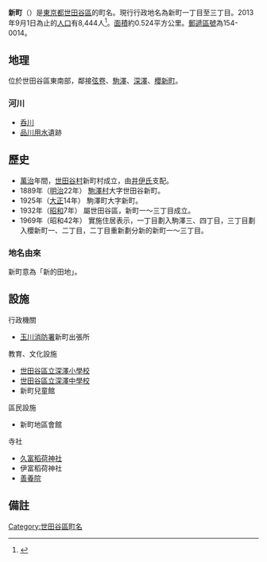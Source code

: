 {{Pathnav|日本|東京都|世田谷區|frame=1}}
{{Infobox Settlement
|official_name = 新町
|native_name =
|settlement_type = [[町|町]]
|image_skyline =
|imagesize =
|image_caption =
|image_flag =
|image_seal =
| image_map =
| map_caption =
| pushpin_map =
|subdivision_type = [[國家|國家]]
|subdivision_name = [[File:Flag_of_Japan.svg|border]] [[日本|日本]]
|subdivision_type1 = [[都道府縣|都道府縣]]
|subdivision_name1 = [[File:Flag_of_Tokyo_Prefecture.svg|25px]] [[東京都|東京都]]
|subdivision_type2 = [[東京都區部|特別區]]
|subdivision_name2 = [[File:Flag_of_Setagaya,_Tokyo.svg|25px]] [[世田谷區|世田谷區]]
|established_title =
|established_date =
|government_type =
|leader_title =
|leader_name =
|area_magnitude =
|area_total_sq_mi =
|area_total_km2 = 0.524
|area_land_sq_mi =
|area_land_km2 =
|area_urban_sq_mi =
|area_urban_km2 =
|area_metro_km2 =
|area_metro_sq_mi =
|population_as_of= 2013年（平成25年）9月1日
|population_footnotes = 
|population_total = 8444
|population_urban =
|population_metro =
|population_density_sq_mi =
|population_density_km2 = auto
| timezone = [[日本標準時間|JST]]
| utc_offset = +9
|timezone_DST =
|utc_offset_DST =
|latd=|latm=|lats=|latNS=
|longd=|longm=|longs=|longEW=
|elevation_footnotes=
|elevation_m =
|elevation_ft =
|postal_code_type = [[郵遞區號|郵遞區號]]
|postal_code = 154-0014
|area_code =
|website =
|footnotes =
}}
'''新町'''（{{jpn|j=新町|hg=しんまち|rm=Shimmachi|f=y}}）是[[東京都|東京都]][[世田谷區|世田谷區]]的町名。現行行政地名為新町一丁目至三丁目。2013年9月1日為止的[[人口|人口]]有8,444人<ref>{{Cite web |url=http://www.city.setagaya.lg.jp/kurashi/107/157/692/694/1884/d00123410_d/fil/district201309.xls |title=平成25年（2013年）の世田谷区の町丁別人口と世帯数 - 世田谷区 |access-date=2013-10-02 |archive-date=2014-07-19 |archive-url=https://web.archive.org/web/20140719124500/http://www.city.setagaya.lg.jp/kurashi/107/157/692/694/1884/d00123410_d/fil/district201309.xls |dead-url=no }}</ref>。[[面積|面積]]約0.524平方公里。[[郵遞區號|郵遞區號]]為154-0014。

== 地理 ==
位於世田谷區東南部，鄰接[[弦卷|弦卷]]、[[駒澤|駒澤]]、[[深澤|深澤]]、[[櫻新町|櫻新町]]。

=== 河川 ===
* [[呑川|呑川]]
* [[品川用水|品川用水]]遺跡

== 歷史 ==
* [[萬治|萬治]]年間，[[世田谷村|世田谷村]]新町村成立，由[[井伊氏|井伊氏]]支配。
* 1889年（[[明治|明治]]22年） [[駒澤村|駒澤村]]大字世田谷新町。
* 1925年（[[大正|大正]]14年） 駒澤町大字新町。
* 1932年（[[昭和|昭和]]7年） 屬世田谷區，新町一～三丁目成立。
* 1969年（昭和42年） 實施住居表示，一丁目劃入駒澤三、四丁目，三丁目劃入櫻新町一、二丁目，二丁目重新劃分新的新町一～三丁目。

=== 地名由來 ===
新町意為「新的田地」。

== 設施 ==
; 行政機關
* [[玉川消防署|玉川消防署]]新町出張所

; 教育、文化設施
* [[世田谷區立深澤小學校|世田谷區立深澤小學校]]
* [[世田谷區立深澤中學校|世田谷區立深澤中學校]]
* 新町兒童館

; 區民設施
* 新町地區會館

; 寺社
* [[久富稻荷神社|久富稻荷神社]]
* 伊富稻荷神社
* [[善養院_(世田谷區)|善養院]]

== 備註 ==
{{reflist}}

{{世田谷區的町名}}
{{DEFAULTSORT:Shinmachi}}
[[Category:世田谷區町名|Category:世田谷區町名]]